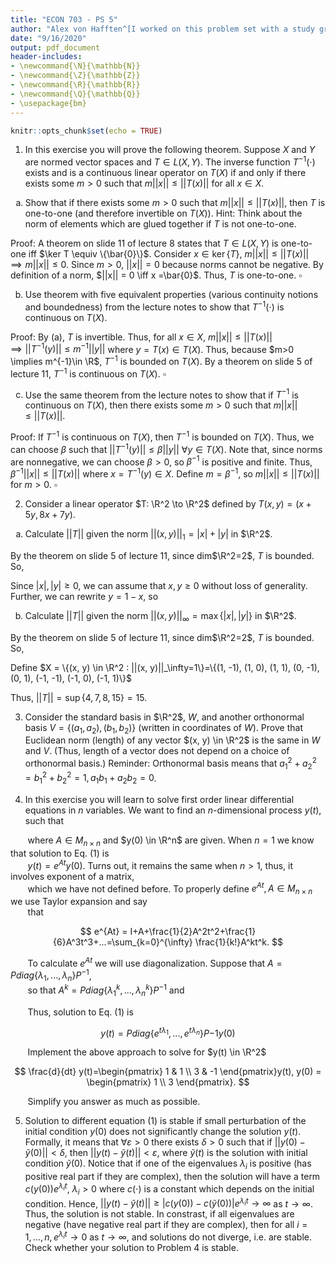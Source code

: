 ```yaml
---
title: "ECON 703 - PS 5"
author: "Alex von Hafften^[I worked on this problem set with a study group of Michael Nattinger, Andrew Smith, and Ryan Mather. I also discussed problems with Emily Case, Sarah Bass, and Danny Edgel.]"
date: "9/16/2020"
output: pdf_document
header-includes:
- \newcommand{\N}{\mathbb{N}}
- \newcommand{\Z}{\mathbb{Z}}
- \newcommand{\R}{\mathbb{R}}
- \newcommand{\Q}{\mathbb{Q}}
- \usepackage{bm}
---
```


```r
knitr::opts_chunk$set(echo = TRUE)
```

(1) In this exercise you will prove the following theorem.  Suppose $X$ and $Y$ are normed vector spaces and $T \in L(X, Y)$.  The inverse function $T^{-1}(\cdot)$ exists and is a continuous linear operator on $T(X)$ if and only if there exists some $m > 0$ such that $m ||x|| \le||T(x)||$ for all $x \in X$.

(a) Show that if there exists some $m > 0$ such that $m ||x|| \le ||T(x)||$, then $T$ is one-to-one (and therefore invertible on $T(X)$). Hint: Think about the norm of elements which are glued together if $T$ is not one-to-one.

Proof: A theorem on slide 11 of lecture 8 states that $T \in L(X, Y)$ is one-to-one iff $\ker T \equiv \{\bar{0}\}$.  Consider $x \in \ker\{ T \}$, $m ||x|| \le ||T(x)|| \implies m||x|| \le 0$.  Since $m > 0$, $||x|| = 0$ because norms cannot be negative. By definition of a norm, $||x|| = 0 \iff x =\bar{0}$.  Thus, $T$ is one-to-one. $\square$

(b) Use theorem with five equivalent properties (various continuity notions and boundedness) from the lecture notes to show that $T^{-1}(\cdot)$ is continuous on $T(X)$.

Proof: By (a), $T$ is invertible.  Thus, for all $x \in X$, $m ||x|| \le ||T(x)|| \implies ||T^{-1}(y)|| \le m^{-1}||y||$ where $y = T(x) \in T(X)$. Thus, because $m>0 \implies m^{-1}\in \R$, $T^{-1}$ is bounded on $T(X)$. By a theorem on slide 5 of lecture 11, $T^{-1}$ is continuous on $T(X)$. $\square$

(c) Use the same theorem from the lecture notes to show that if $T^{-1}$ is continuous on $T(X)$, then there exists some $m > 0$ such that $m||x|| \le ||T(x)||$.

Proof: If $T^{-1}$ is continuous on $T(X)$, then $T^{-1}$ is bounded on $T(X)$.  Thus, we can choose $\beta$ such that $||T^{-1}(y)|| \le \beta ||y||$ $\forall y \in T(X)$. Note that, since norms are nonnegative, we can choose $\beta > 0$, so $\beta^{-1}$ is positive and finite.  Thus, $\beta^{-1} ||x|| \le  ||T(x)||$ where $x = T^{-1}(y) \in X$. Define $m = \beta^{-1}$, so $m ||x|| \le  ||T(x)||$ for $m > 0$. $\square$

\pagebreak

(2) Consider a linear operator $T: \R^2 \to \R^2$ defined by $T(x, y)=(x+5y, 8x+7y)$.

(a) Calculate $||T||$ given the norm $||(x, y)||_1=|x|+|y|$ in $\R^2$.

By the theorem on slide 5 of lecture 11, since dim$\R^2=2$, $T$ is bounded. So,

\begin{align*}
||T|| &= \sup_{||(x, y)||_1=1}\{||T(x, y)||_1\}
\end{align*}

Since $|x|, |y| \ge 0$, we can assume that $x, y \ge 0$ without loss of generality.  Further, we can rewrite $y=1-x$, so

\begin{align*}
||T|| &= \sup_{x \in [0, 1]}\{ |x+5(1-x)|, |8x+7(1-x)| \} \\
&= \sup_{x \in [0, 1]}\{ |5-4x|, |x+7| \} \\
&= \sup_{x \in [0, 1]}\{ |x+7| \} \\
&= 1+7\\
&= 8
\end{align*}

(b) Calculate $||T||$ given the norm $||(x, y)||_\infty = \max\{|x|, |y|\}$ in $\R^2$.

By the theorem on slide 5 of lecture 11, since dim$\R^2=2$, $T$ is bounded. So,

\begin{align*}
||T|| &= \sup_{||(x, y)||_\infty=1}\{||T(x, y)||_\infty\}
\end{align*}

Define $X = \{(x, y) \in \R^2 : ||(x, y)||_\infty=1\}=\{(1, -1), (1, 0), (1, 1), (0, -1), (0, 1), (-1, -1), (-1, 0), (-1, 1)\}$

\begin{align*}
||T(1, -1)||_\infty &= ||(-4, 1)||_\infty = 4\\
||T(1, 0)||_\infty &= ||(1, 8)||_\infty = 8\\
||T(1, 1)||_\infty &= ||(6, 15)||_\infty = 15\\
||T(0, -1)||_\infty &=||(-5, -7)||_\infty  = 7\\
||T(0, 1)||_\infty &= ||(5, 7)||_\infty =7\\
||T(-1, -1)||_\infty &= ||(-6, -15)||_\infty =15\\
||T(-1, 0)||_\infty &= ||(-1, -8)||_\infty =8\\
||T(-1, 1)||_\infty &= ||(4, -1)||_\infty =4\\
\end{align*}

Thus, $||T|| = \sup\{4, 7, 8, 15\}=15$.

\pagebreak

(3) Consider the standard basis in $\R^2$, $W$, and another orthonormal basis $V = \{(a_1, a_2), (b_1, b_2)\}$ (written in coordinates of $W$). Prove that Euclidean norm (length) of any vector $(x, y) \in \R^2$ is the same in $W$ and $V$. (Thus, length of a vector does not depend on a choice of orthonormal basis.)  Reminder: Orthonormal basis means that $a_1^2+a_2^2=b_1^2+b_2^2=1, a_1b_1+a_2b_2=0$.

\pagebreak

(4) In this exercise you will learn to solve first order linear differential equations in $n$ variables.  We want to find an $n$-dimensional process $y(t)$, such that 

\begin{align}
\frac{d}{dt}y(t)=Ay(t)
\end{align}

|        where $A \in M_{n \times n}$ and $y(0) \in \R^n$ are given. When $n=1$ we know that solution to Eq. (1) is 
|        $y(t)=e^{At}y(0)$. Turns out, it remains the same when $n > 1$, thus, it involves exponent of a matrix, 
|        which we have not defined before. To properly define $e^{At}, A \in M_{n \times n}$ we use Taylor expansion and say 
|        that

$$
e^{At} = I+A+\frac{1}{2}A^2t^2+\frac{1}{6}A^3t^3+...=\sum_{k=0}^{\infty} \frac{1}{k!}A^kt^k.
$$

|        To calculate $e^{At}$ we will use diagonalization. Suppose that $A=Pdiag\{\lambda_1, ..., \lambda_n\}P^{-1}$, 
|        so that $A^k=Pdiag\{\lambda^k_1, ..., \lambda^k_n\}P^{-1}$ and

\begin{align*}
e^{At} &= 
P \Big ( \sum_{k=0}^{\infty} \frac{1}{k!}diag\{t^k\lambda^k_1, ..., t^k\lambda^k_n\} \Big ) P^{-1} \\
&= P \Big ( diag \Big \{\sum_{k=0}^{\infty} \frac{1}{k!}t^k\lambda^k_1, ..., \sum_{k=0}^{\infty} \frac{1}{k!}t^k\lambda^k_n \Big \} \Big ) P^{-1} \\
&= Pdiag\{e^{t\lambda_1}, ..., e^{t\lambda_n}\}P{-1}
\end{align*}

|        Thus, solution to Eq. (1) is

$$
y(t)=Pdiag\{e^{t\lambda_1}, ..., e^{t\lambda_n}\}P{-1}y(0)
$$

|        Implement the above approach to solve for $y(t) \in \R^2$

$$
\frac{d}{dt} y(t)=\begin{pmatrix} 1 & 1 \\ 3 & -1 \end{pmatrix}y(t), y(0) = \begin{pmatrix} 1 \\ 3 \end{pmatrix}.
$$

|        Simplify you answer as much as possible.

\pagebreak

(5) Solution to different equation (1) is stable if small perturbation of the initial condition $y(0)$ does not significantly change the solution $y(t)$.  Formally, it means that $\forall \varepsilon > 0$ there exists $\delta > 0$ such that if $||y(0) - \tilde{y}(0)|| < \delta$, then $||y(t) - \tilde{y}(t)|| < \varepsilon$, where $\tilde{y}(t)$ is the solution with initial condition $\tilde{y}(0)$. Notice that if one of the eigenvalues $\lambda_i$ is positive (has positive real part if they are complex), then the solution will have a term $c(y(0))e^{\lambda_i t}$, $\lambda_i >0$ where $c( \cdot)$ is a constant which depends on the initial condition. Hence, $||y(t) - \tilde{y}(t)|| \ge |c(y(0))-c(\tilde{y}(0))|e^{\lambda_i t} \to \infty$ as $t \to \infty$. Thus, the solution is not stable.  In constrast, if all eigenvalues are negative (have negative real part if they are complex), then for all $i=1, ..., n, e^{\lambda_i t} \to 0$ as $t \to \infty$, and solutions do not diverge, i.e. are stable.  Check whether your solution to Problem 4 is stable.


